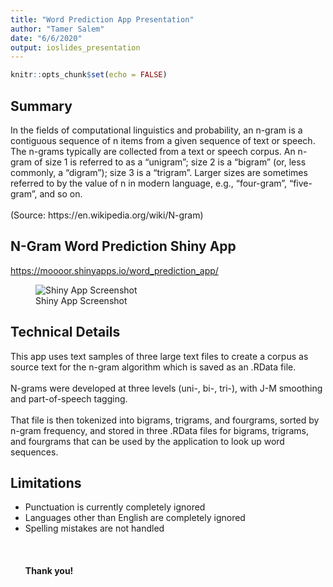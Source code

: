 ```yaml
---
title: "Word Prediction App Presentation"
author: "Tamer Salem"
date: "6/6/2020"
output: ioslides_presentation
---
```


```r
knitr::opts_chunk$set(echo = FALSE)
```

## Summary

In the fields of computational linguistics and probability, an n-gram is a contiguous sequence of n items from a given sequence of text or speech. The n-grams typically are collected from a text or speech corpus. An n-gram of size 1 is referred to as a "unigram"; size 2 is a "bigram" (or, less commonly, a "digram"); size 3 is a "trigram". Larger sizes are sometimes referred to by the value of n in modern language, e.g., "four-gram", "five-gram", and so on.<br/><br/>
(Source: https://en.wikipedia.org/wiki/N-gram)  

## N-Gram Word Prediction Shiny App 

<https://moooor.shinyapps.io/word_prediction_app/>

![Shiny App Screenshot](Shiny_app.JPG)

## Technical Details

This app uses text samples of three large text files to create a corpus as source text for the n-gram algorithm which is saved as an .RData file.<br/><br/>
N-grams were developed at three levels (uni-, bi-, tri-), with J-M smoothing and part-of-speech tagging.<br/><br/>
That file is then tokenized into bigrams, trigrams, and fourgrams, sorted by n-gram frequency, and stored in three .RData files for bigrams, trigrams, and fourgrams that can be used by the application to look up word sequences.

## Limitations

* Punctuation is currently completely ignored 
* Languages other than English are completely ignored
* Spelling mistakes are not handled<br/><br/><br/><br/>
**Thank you!**

